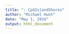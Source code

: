 ```yaml
---
title: ": CpGIslandShores"
author: "Michael Hunt"
date: "May 1, 2016"
output: html_document
---
```

